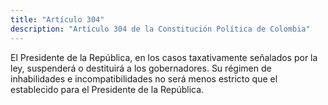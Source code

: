 ```yaml
---
title: "Artículo 304"
description: "Artículo 304 de la Constitución Política de Colombia"
---
```


El Presidente de la República, en los casos taxativamente señalados por la ley, suspenderá o destituirá a los gobernadores. Su régimen de inhabilidades e incompatibilidades no será menos estricto que el establecido para el Presidente de la República.
